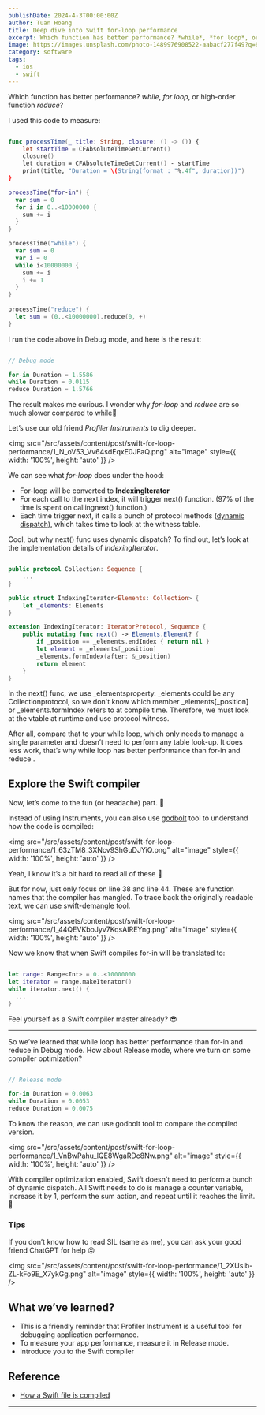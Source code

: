 ```yaml
---
publishDate: 2024-4-3T00:00:00Z
author: Tuan Hoang
title: Deep dive into Swift for-loop performance
excerpt: Which function has better performance? *while*, *for loop*, or high-order function *reduce*? Let's find out!
image: https://images.unsplash.com/photo-1489976908522-aabacf277f49?q=80&w=2070&auto=format&fit=crop&ixlib=rb-4.0.3&ixid=M3wxMjA3fDB8MHxwaG90by1wYWdlfHx8fGVufDB8fHx8fA%3D%3D
category: software
tags:
  - ios
  - swift
---
```


Which function has better performance? *while*, *for loop*, or high-order function *reduce*?

I used this code to measure:

```swift

func processTime(_ title: String, closure: () -> ()) {
    let startTime = CFAbsoluteTimeGetCurrent()
    closure()
    let duration = CFAbsoluteTimeGetCurrent() - startTime
    print(title, "Duration = \(String(format : "%.4f", duration))")
}

processTime("for-in") {
  var sum = 0
  for i in 0..<10000000 {
    sum += i
  }
}

processTime("while") {
  var sum = 0
  var i = 0
  while i<10000000 {
    sum += i
    i += 1
  }
}
        
processTime("reduce") {
  let sum = (0..<10000000).reduce(0, +)
}

```

I run the code above in Debug mode, and here is the result:

```swift

// Debug mode

for-in Duration = 1.5586
while Duration = 0.0115
reduce Duration = 1.5766

```

The result makes me curious. I wonder why *for-loop* and *reduce* are so much slower compared to while🤔

Let’s use our old friend *Profiler Instruments* to dig deeper.

<img src="/src/assets/content/post/swift-for-loop-performance/1_N_oV53_Vv64sdEqxE0JFaQ.png" alt="image" style={{ width: '100%', height: 'auto' }} />

We can see what *for-loop* does under the hood:

- For-loop will be converted to **IndexingIterator**
- For each call to the next index, it will trigger next() function. (97% of the time is spent on callingnext() function.)
- Each time trigger next, it calls a bunch of protocol methods ([dynamic dispatch](https://trinhngocthuyen.com/posts/tech/method-dispatch-in-swift/)), which takes time to look at the witness table.

Cool, but why next() func uses dynamic dispatch? To find out, let’s look at the implementation details of *IndexingIterator*.

```swift

public protocol Collection: Sequence {
    ...
}

public struct IndexingIterator<Elements: Collection> { 
    let _elements: Elements
}

extension IndexingIterator: IteratorProtocol, Sequence {
    public mutating func next() -> Elements.Element? {
        if _position == _elements.endIndex { return nil }
        let element = _elements[_position]
        _elements.formIndex(after: &_position)
        return element
    }
}

```

In the next() func, we use _elementsproperty. _elements could be any Collectionprotocol, so we don't know which member _elements[_position] or _elements.formIndex refers to at compile time.
Therefore, we must look at the vtable at runtime and use protocol witness.

After all, compare that to your while loop, which only needs to manage a single parameter and doesn’t need to perform any table look-up.
It does less work, that’s why while loop has better performance than for-in and reduce .

## Explore the Swift compiler

Now, let’s come to the fun (or headache) part. 🥸

Instead of using Instruments, you can also use [godbolt](https://godbolt.org/) tool to understand how the code is compiled:

<img src="/src/assets/content/post/swift-for-loop-performance/1_63zTM8_3XNcv9ShGuDJYiQ.png" alt="image" style={{ width: '100%', height: 'auto' }} />

Yeah, I know it’s a bit hard to read all of these 🥲

But for now, just only focus on line 38 and line 44. These are function names that the compiler has mangled.
To trace back the originally readable text, we can use swift-demangle tool.

<img src="/src/assets/content/post/swift-for-loop-performance/1_44QEVKboJyv7KqsAIREYng.png" alt="image" style={{ width: '100%', height: 'auto' }} />

Now we know that when Swift compiles for-in will be translated to:

```swift

let range: Range<Int> = 0..<10000000
let iterator = range.makeIterator()
while iterator.next() {
  ...
}

```

Feel yourself as a Swift compiler master already? 😎

---

So we’ve learned that while loop has better performance than for-in and reduce in Debug mode. How about Release mode, where we turn on some compiler optimization?

```swift

// Release mode

for-in Duration = 0.0063
while Duration = 0.0053
reduce Duration = 0.0075

```

To know the reason, we can use godbolt tool to compare the compiled version.

<img src="/src/assets/content/post/swift-for-loop-performance/1_VnBwPahu_lQE8WgaRDc8Nw.png" alt="image" style={{ width: '100%', height: 'auto' }} />

With compiler optimization enabled, Swift doesn't need to perform a bunch of dynamic dispatch. All Swift needs to do is manage a counter variable, increase it by 1, perform the sum action, and repeat until it reaches the limit. 🚀

### Tips

If you don’t know how to read SIL (same as me), you can ask your good friend ChatGPT for help 😛

<img src="/src/assets/content/post/swift-for-loop-performance/1_2XUsIb-ZL-kFo9E_X7ykGg.png" alt="image" style={{ width: '100%', height: 'auto' }} />

## What we’ve learned?

- This is a friendly reminder that Profiler Instrument is a useful tool for debugging application performance.
- To measure your app performance, measure it in Release mode.
- Introduce you to the Swift compiler

## Reference

- [How a Swift file is compiled](https://trinhngocthuyen.com/posts/tech/how-a-swift-file-is-compiled/)

--- 